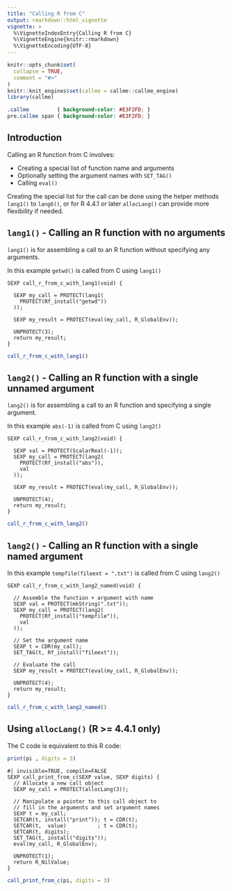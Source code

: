 ```yaml
---
title: "Calling R from C"
output: rmarkdown::html_vignette
vignette: >
  %\VignetteIndexEntry{Calling R from C}
  %\VignetteEngine{knitr::rmarkdown}
  %\VignetteEncoding{UTF-8}
---
```



```r
knitr::opts_chunk$set(
  collapse = TRUE,
  comment = "#>"
)
knitr::knit_engines$set(callme = callme::callme_engine)
library(callme)
```

```css
.callme         { background-color: #E3F2FD; }
pre.callme span { background-color: #E3F2FD; }
```

## Introduction

Calling an R function from C involves:

* Creating a special list of function name and arguments
* Optionally setting the argument names with `SET_TAG()`
* Calling `eval()`

Creating the special list for the call can be done using the 
helper methods `lang1()` to `lang6()`, or for R 4.4.1 or later
`allocLang()` can provide more flexibility if needed.

## `lang1()` - Calling an R function with no arguments

`lang1()` is for assembling a call to an R function without specifying 
any arguments.

In this example `getwd()` is called from C using `lang1()`

```callme
SEXP call_r_from_c_with_lang1(void) {

  SEXP my_call = PROTECT(lang1(
    PROTECT(Rf_install("getwd"))
  ));

  SEXP my_result = PROTECT(eval(my_call, R_GlobalEnv)); 

  UNPROTECT(3);
  return my_result;
}
```

```r
call_r_from_c_with_lang1()
```



## `lang2()` - Calling an R function with a single unnamed argument

`lang2()` is for assembling a call to an R function and specifying a
single argument.

In this example `abs(-1)` is called from C using `lang2()`

```callme
SEXP call_r_from_c_with_lang2(void) {

  SEXP val = PROTECT(ScalarReal(-1));
  SEXP my_call = PROTECT(lang2(
    PROTECT(Rf_install("abs")),
    val
  ));

  SEXP my_result = PROTECT(eval(my_call, R_GlobalEnv)); 

  UNPROTECT(4);
  return my_result;
}
```

```r
call_r_from_c_with_lang2()
```


## `lang2()` - Calling an R function with a single named argument

In this example `tempfile(fileext = ".txt")` is called from C using `lang2()`

```callme
SEXP call_r_from_c_with_lang2_named(void) {
 
  // Assemble the function + argument with name
  SEXP val = PROTECT(mkString(".txt"));
  SEXP my_call = PROTECT(lang2(
    PROTECT(Rf_install("tempfile")),
    val
  ));

  // Set the argument name
  SEXP t = CDR(my_call);
  SET_TAG(t, Rf_install("fileext"));
  
  // Evaluate the call
  SEXP my_result = PROTECT(eval(my_call, R_GlobalEnv)); 

  UNPROTECT(4);
  return my_result;
}
```

```r
call_r_from_c_with_lang2_named()
```


## Using `allocLang()`  (R >= 4.4.1 only)

The C code is equivalent to this R code:

```r
print(pi , digits = 3)
```


```callme
#| invisible=TRUE, compile=FALSE
SEXP call_print_from_c(SEXP value, SEXP digits) {
  // Allocate a new call object
  SEXP my_call = PROTECT(allocLang(3));

  // Manipulate a pointer to this call object to 
  // fill in the arguments and set argument names 
  SEXP t = my_call;
  SETCAR(t, install("print")); t = CDR(t);
  SETCAR(t,  value)          ; t = CDR(t);
  SETCAR(t, digits);
  SET_TAG(t, install("digits"));
  eval(my_call, R_GlobalEnv);

  UNPROTECT(1);
  return R_NilValue;
}
```


```r
call_print_from_c(pi, digits = 3)
```










